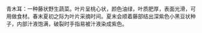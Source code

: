 
{{expand|time=2014-06-15T10:07:41+00:00}}
{{unreferenced|time=2014-06-15T10:07:41+00:00}}
青木耳：一种藤状野生蔬菜。叶片呈桃心状，颜色油绿，叶质肥厚，表面光滑，可用做食材。春末夏初之际为叶片采摘时间。夏末会顺着藤部结出深紫色小黑豆状种子，内部汁液饱满，破裂时手指易被汁液染成紫色。